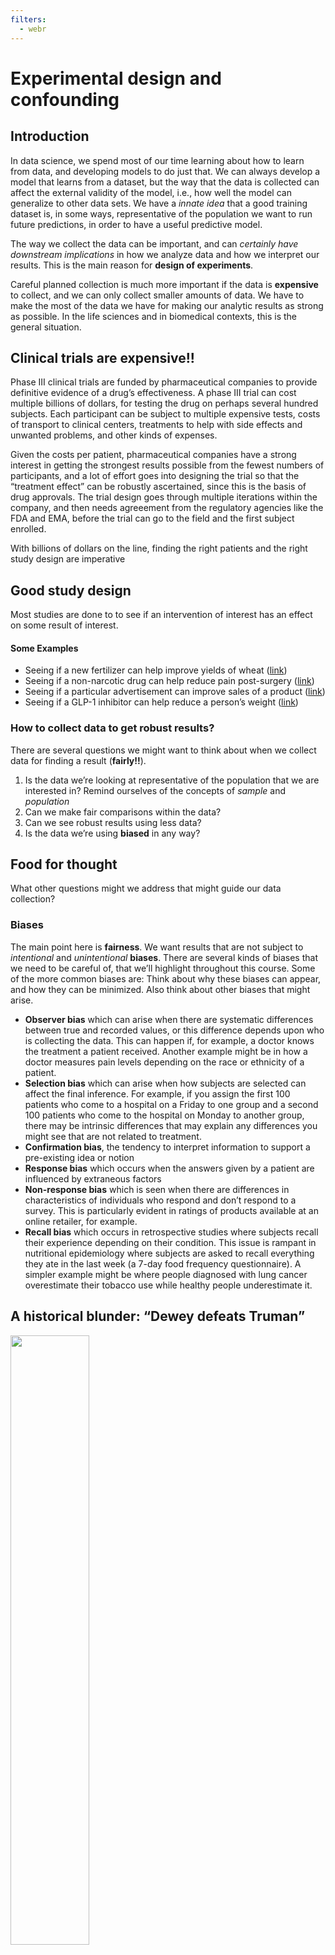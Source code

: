 ```yaml
---
filters:
  - webr
---
```


# Experimental design and confounding {#sec-week2}

## Introduction

In data science, we spend most of our time learning about how to learn from
data, and developing models to do just that. We can always develop a model that
learns from a dataset, but the way that the data is collected can affect the
external validity of the model, i.e., how well the model can generalize to other
data sets. We have a _innate idea_ that a good training dataset is, in some
ways, representative of the population we want to run future predictions, in
order to have a useful predictive model. 

The way we collect the data can be important, and can *certainly have downstream implications* in how we analyze data and how we interpret our results. This is the main reason for **design of experiments**. 

Careful planned collection is much more important if the data is **expensive** to collect, and we can only collect smaller amounts of data. We have to make the most of the data we have for making our analytic results as strong as possible. In the life sciences and in biomedical contexts, this is the general situation.

::: callout-note
## Clinical trials are expensive!!
Phase III clinical trials are funded by pharmaceutical companies to provide definitive evidence of a drug's effectiveness. A phase III trial can cost multiple billions of dollars, for testing the drug on perhaps several hundred subjects. Each participant can be subject to multiple expensive tests, costs of transport to clinical centers, treatments to help with side effects and unwanted problems, and other kinds of expenses. 

Given the costs per patient, pharmaceutical companies have a strong interest in getting the strongest results possible from the fewest numbers of participants, and a lot of effort goes into designing the trial so that the "treatment effect" can be robustly ascertained, since this is the basis of drug approvals. The trial design goes through multiple iterations within the company, and then needs agreeement from the regulatory agencies like the FDA and EMA, before the trial can go to the field and the first subject enrolled. 

With billions of dollars on the line, finding the right patients and the right study design are imperative
:::

## Good study design

Most studies are done to to see if an intervention of interest has an effect on some result of interest. 

#### Some Examples

- Seeing if a new  fertilizer can help improve yields of wheat ([link](https://icl-growingsolutions.com/en-us/agriculture/trials/winter-wheat-trial-with-polysulphate-in-the-uk/))
- Seeing if a non-narcotic drug can help reduce pain post-surgery ([link](https://www.cancer.gov/research/participate/clinical-trials-search/v?id=NCI-2020-00497))
- Seeing if a particular advertisement can improve sales of a product ([link](https://www.hotjar.com/ab-testing/examples/))
- Seeing if a GLP-1 inhibitor can help reduce a person's weight ([link](https://www.nejm.org/doi/full/10.1056/NEJMoa2206038))

### How to collect data to get robust results?

There are several questions we might want to think about when we collect data for finding a result (**fairly!!**).

1. Is the data we're looking at representative of the population that we are interested in? [Remind ourselves of the concepts of _sample_ and _population_]{.aside}
2. Can we make fair comparisons within the data?
3. Can we see robust results using less data?
4. Is the data we're using **biased** in any way?

::: {.callout-tip appearance="default" icon=true}
## Food for thought
What other questions might we address that might guide our data collection?
:::

### Biases

The main point here is **fairness**. We want results that are not subject to _intentional_ and _unintentional_ **biases**. There are several kinds of biases that we need to be careful of, that we'll highlight throughout this course. Some of the more common biases are: [Think about why these biases can appear, and how they can be minimized. Also think about other biases that might arise.]{.aside}

- **Observer bias** which can arise when there are systematic differences between true and recorded values, or this difference depends upon who is collecting the data. This can happen if, for example, a doctor knows the treatment a patient received. Another example might be in how a doctor measures pain levels depending on the race or ethnicity of a patient. 
- **Selection bias** which can arise when how subjects are selected can affect the final inference. For example, if you assign the first 100 patients who come to a hospital on a Friday to one group and a second 100 patients who come to the hospital on Monday to another group, there may be intrinsic differences that may explain any differences you might see that are not related to treatment. 
- **Confirmation bias**, the tendency to interpret information to support a pre-existing idea or notion
- **Response bias** which occurs when the answers given by a patient are influenced by extraneous factors
- **Non-response bias** which is seen when there are differences in characteristics of individuals who respond and don't respond to a survey. This is particularly evident in ratings of products available at an online retailer, for example. 
- **Recall bias** which occurs in retrospective studies where subjects recall their experience depending on their condition. This issue is rampant in nutritional epidemiology where subjects are asked to recall everything they ate in the last week (a 7-day food frequency questionnaire). A simpler example might be where people diagnosed with lung cancer overestimate their tobacco use  while healthy people underestimate it. 

::: {.callout-warning appearance="default"}
## A historical blunder: "Dewey defeats Truman"
![](https://math.oxford.emory.edu/site/math117/historicalBlunders/251-01.jpg){width="50%" fig-align="center"}

As the 1948 US Presidential election between Harry Truman, Thomas Dewey and Strom Thurmond unfolded, the Chicago Tribune published the now-infamous headline "Dewey defeats Truman" late on election night. As it turned out, Truman won in a landslide. 

This was a result of two kinds of biases -- sampling (selection) bias and confirmation bias. 

The surveys done to elicit voter responses were done via telephone, which is an efficient way to survey people. Unfortunately, in 1948, telephones were a bit of a luxury and tended to be in wealthier households, who skewed towards Dewey. So the data collected was not representative. Also, surveys were done 2 weeks before the election and so opinions, and votes, changed. 

There was also confirmation bias, in that conventional wisdom also was that Dewey would win, and so the writer and analyst Arthur Henning, who penned the article and the headline, stuck to his belief that Dewey would win, and early returns from Republican strongholds appeared to confirm that belief. 

Even though the 1948 story was learned from, and polling agencies like Gallup learned to avoid the obvious biases, the 2016 elections brought polling back into the limelight. [Post-hoc analyses](https://www.forbes.com/sites/startswithabang/2016/11/09/the-science-of-error-how-polling-botched-the-2016-election/) did consider whether there were sampling biases, but generally it was [concluded](https://fivethirtyeight.com/features/the-polls-are-all-right/) that the results were within the polls' _margins of error_, in that polling results are not deterministic but may be off by a certain fraction. A really nice analysis of the 2020 polling results and the potential for sampling biases was done in [The Scientific American](https://www.scientificamerican.com/article/why-polls-were-mostly-wrong/). 
:::
::: aside
Other examples os sampling bias are [here](https://math.oxford.emory.edu/site/math117/historicalBlunders/)
:::

### Principles
The questions around how to best collect data have generated significant statistical thought, with new contexts giving rise to newer methodologies. As we've talked about, a lot of statistical thought was generated from agricultural experiments. R.A. Fisher wrote two of the most influential texts on how to approach these topics in the context of his work at the Rothamstead research facility: 

- Statistical Methods for Research Workers (1925) [[link](http://psychclassics.yorku.ca/Fisher/Methods/)]
- Design of Experiments (1935) [[link](https://mimno.infosci.cornell.edu/info3350/readings/fisher.pdf)]

Fisher's work, and work by others through the early twentieth century, helped develop the following basic principles of experiemental design that allow a researcher to conclude that the results that are seen can be attributed to the treatments under study. They help avoid systematic errors and minimize random errors in order to make strong inferences about the treatment. 

::: {.aside}
We will be looking into how we can "attribute" results to a cause [next week](week-03.qmd). 
:::

::: {.callout-note appearance="default"}
## Principles of experimental design
Randomization
: Randomly assign subjects to groups to minimize selection bias. The act of randomization creates a natural balance between groups _on average_ and should minimize biases and _confounding_ (add link )

Local Control
: Control for effects due to factors other than ones of primary interest. This can be done be _blocking_ and _stratification_, which are both ways of allocating treatment randomly within relatively homogeneous sub-populations. For example, if there are differences in soil fertility across a large field, you want to create smaller blocks where the fertility is relatively constant, and allocate treatments within those blocks. 

Replication
: Repeat the experiment under identical conditions on multiple subjects. The more subjects you include, the lower the variability of your estimates. You can think of this as, the more subjects that exhibit similar behavior, the more confident you are of the results. 
:::
::: {.aside}
The Food and Agriculture Organization (FAO) of the United Nations provides a nice [description](https://www.fao.org/4/X6831E/X6831E07.htm#:~:text=The%20three%20basic%20principle%20viz,to%20control%20the%20random%20error.&text=Assigning%20the%20treatments%20or%20factors,is%20technically%20known%20as%20randomization.) of these principles
:::

These principles are still used as a first step in designing any study, be it in the medical field, [finance](https://www.isixsigma.com/financial-services/role-design-experiments-financial-operations/),  [customer analytics](https://hbr.org/2017/06/a-refresher-on-ab-testing), and [engineering](https://onlinelibrary.wiley.com/doi/epdf/10.1002/qre.909). 

## What is a statistical effect? {{< iconify mdi:thought-bubble size=Large >}} 
::: {.aside}
The {{< iconify mdi:thought-bubble >}} will denote sections that provide ideas and reflections on particular topics.
:::

When we think about statistical effect, we usually asssociate it with a statistical **test** that is used to evaluate whether the effect exists, or is "statistically significant". Let's put "significance" aside for the moment.

Let's look at some examples of test statistics. The 2-sample t-test statistic can be written as 

$$
t = \frac{\bar{x}_1 - \bar{x}_2}{\sqrt{\frac{\sigma_1^2}{n_1} + \frac{\sigma_2^2}{n_2}}}
$$

Similarly, a test to see if a proportion is different from a particular $p_0$ is evaluated using 

$$ 
Z = \frac{\hat{p} - p_0}{\sqrt{\frac{p_0(1-p_0)}{n}}}
$$

In these examples, and more generally, we see that the test statistic is measuring a **signal-to-noise ratio**, where the numerator is the signal (difference between groups) and the denominator is the standard error of the estimated signal. 

Statistical inference can be considered as a way of seeing if there is sufficient signal in the data to overcome the noise in the data, so the signal _rises above_ the noise, so to speak. So, to find a statistical difference we need to have (a) the signal to be larger, or (b) **the noise to be smaller**. So, to me, statistics is really about variability; if we can find ways to reduce variability then we have a chance of finding something more than just massive effects. [Keep this in mind, as we go forward!]{.aside}. This is valid not just for testing, but for confidence intervals as well; if there is lower noise, our confidence intervals will be shorter and we can make more precise statements about our estimates

This really informs how we can think about experimental design. Thinking of the estimation problem (confidence intervals and the like), we want our estimate (signal) to be accurate (**unbiased**), and our variability (noise) to be low. Let's relate this to the [principles](#principles). What randomization gives us is minimizing bias,so our estimates are more likely to be unbiased. What local control and replication give us are means to look at estimates within subgroups with **lower variance**, which in turn reduces the standard error of the estimate. So we can be clever with local control and replication, so appropriate stratification and sufficient number of samples, we can reduce the variability of our estimate and so get more accurate estimates; the randomization piece tries to ensure that the estimates are on target.

::: {.callout-tip}
In machine learning, you learned about the bias-variance trade-off, in that you can have simple learners that have high bias and low variance, or more complex learners that have low bias and high variance. You try to improve upon this by boosting (reduce bias) and bagging (reduce variance).

For problems of statistical association and causality, we still can use models that have good bias-variance properties, but the study design can help further to get better estimates, and we can account for the particulars of the study design in the models.
:::

### The case for replication in statistical hypothesis testing

Classical statistical hypothesis testing, often referred to as Null Hypothesis Significance Testing (NHST), is typically formulated, in it's simplest form, as

$$
H_0: \theta = \theta_0 \text{ vs } H_1: \theta = \theta_1
$$

We then compute a statistic and a criterion to evaluate if that difference exists. For example, if we are comparing 2 normal distributions with mean $\mu_1$ and $\mu_2$ and common known variance $\sigma^2 = 0.25$, then we can test whether the means are different or not. A simple set of hypotheses can be 

$$
H_0: \mu_1 - \mu_2 = 0 \text{ vs } H_1: \mu_1 - \mu_2 = 0.5
$$

If we took $n$ samples from the first distribution and $n$ from the second distribution, and computed the sample means from each, the standard t-test would give us a _decision rule_ that we would reject $H_0$ if 

$$
\sqrt{n}(\bar{x}_1 - \bar{x}_2)> z_{1-\alpha} \sqrt{2}\sigma
$$ {#eq-np}
This should look familiar as a 1-sided t-test, where $z_{1-\alpha}$ is the $100\times (1-\alpha)$ percentile of the standard normal distribution (though slightly manipulated to make a point). 

There are two kinds of mistakes that we consider in NHST: the type I error (reject $H_0$ when $H_0$ is true) and the type II error (do not reject $H_0$ when $H_0$ is false). We want to **minimize the risk of these errors** in our decision-making. This is the basis of the [Neyman-Pearson lemma](https://web.stanford.edu/class/archive/stats/stats200/stats200.1172/Lecture06.pdf). 

Let's look back at @eq-np. If $\sigma$ is bigger, you need to show a bigger difference in the means to reject $H_0$. And, for a fixed $\sigma$, you have a better chance of rejecting $H_0$ when $n$ is large.[I'm not concerned so much with $\bar{x}_1 - \bar{x}_2$ since the mean is unbiased, and so this difference will roughly be $\mu_1 - \mu_2$]{.aside} Relating this to the error risks, we will find that the probability of type I error is $\alpha$ by the way the decision rule is constructed. The idea behind the Neyman-Pearson lemma is that, for a particular type I error, we will minimize the risk for the type II error, or, in other words, _maximize the statistical power_ P(reject $H_0$ when $H_0$ is false). 

What is power measuring, qualitatively? It is measuring **the degree of separation, or lack of overlap, between the sampling distributions of $\bar{x}_1$ and $\bar{x}_2$** when there is in truth a difference in means. If there is a lot of overlap, then the signal can't be seen through the noise and the likelhood that you'll reject $H_0$ goes down. If the sampling distributions are separated, then the signal is clear despite the noise and you're more likely to reject $H_0$. You can increase your chances that the distributions separate if you can make the standard error of the means ($\sigma/\sqrt{n}$), smaller, which can happen if you make $n$ larger.

::: callout-note 
## Playground

In the following snippet, you can play around with `m2`, `s` and `n` to see how statistical power changes. What do you observe?

```webr-r
set.seed(1000)
install.packages("tidyverse")
library(tidyverse)
m1 <- 0
m2 <- 0.2
s <- 0.5
n <- 10 # number of samples we observe in 1 expt (replicates)
nsim <- 1000 # number of simulated expts

# compute sampling distributions
x1 <- replicate(nsim, mean(rnorm(n, m1, s)))
x2 <- replicate(nsim, mean(rnorm(n, m2, s)))

dr <- sqrt(n) * (x2 - x1) / (2 * s^2) > qnorm(0.95)
power <- mean(dr)

d <- tibble(x = c(x1, x2), grp = factor(c(rep(1, nsim), rep(2, nsim))))

ggplot(d, aes(x, color = grp)) +
  geom_density() +
  geom_vline(xintercept = sqrt(2) * s / sqrt(n)) +
  scale_x_continuous(limits = c(-1, 1)) +
  theme_bw() +
  labs(title = paste0("Power = ", power))

```
:::

::: callout-note
## Playground

Need to develop a similar example for the benefits of local control/blocking

:::

## Types of study designs

There are several study designs that are commonly used. The choice of study design to use for a particular study can depend on the time needed/available, resources available, degree of definitiveness desired, and, often, convenience. 

### Observational studies
Observational studies are just that -- data is collected as it is observed. The interest is not in seeing particular differences between groups, but in seeing a snapshot of reality that may be indicative of existing differences. The purpose is to observe, not treat, and so what we're looking for are **associations** or **correlations** between variables that we observe. 

Observational studies are often the first look into a problem, to see if an intervention might be needed. They generally fall under the umbrella of **association studies**, and are widely used in epidemilogic studies. Often such studies are designed to find links between some environmental or genetic factor and the risk of some disease, and are crucial to the study of why things might be happening. 

- Association of smoking with lung cancer incidence among men
- Association of EGFR mutations with lung cancer and BRCA mutations with breast cancer

#### Case-control studies
Many of these associations were found by **case-control studies**, which are *retrospective* studies. In these studies, we first identify groups of individuals with and without the disease (often in equal numbers), and then observed what fraction of them had the factor of interest (say, EGFR mutations). These are _retrospective_ studies since we are looking back from a time when a disease was caught to see if some exposure or experience was more likely (associated) among people with the disease compared to people without the disease. 

Case-control studies are a great design if you're invesigating an outcome that is **rare**. For rare outcomes, if you started with a group of people and waited till they got the outcome (got diagnosed with lung cancer), you'd probably wait a long time, and wouldn't have very many people with the outcome (_cases_) at the end of it. Instead, you start by finding people who already have the disease, match them with comparable people (think age, sex, ethnicity) who don't have the disease (_controls_), and then see how often the exposure of interest happened in each group. You get more subjects with this method when you have a rare outcome, helping us with the replication principle. You also want to have some _representativeness_ of the underlying population, so, once cases and  controls are identified, study participants are often selected by random sampling from the population subgroups of cases and controls. If we're including matched controls (a form of local control by having similar age, sex, race, for example), you randomly select, for each case, 1 or more matched controls. 

The main hurdle in creating **good** case-control studies is in getting a good group of controls that are comparable to the cases and don't bias your results. Wacholder, et al wrote a [series](https://pubmed.ncbi.nlm.nih.gov/1595688/) [of](https://pubmed.ncbi.nlm.nih.gov/1595689/) [papers](https://pubmed.ncbi.nlm.nih.gov/1595690/) on this subject which form the basis of how controls are selected today.[Disclosure: Wacholder was my mentor at the NCI during my postdoctoral training.]{.aside}

::: {.callout-important appearance="default"}
## Food for thought
1. You cannot measure the **risk** of getting a disease if you have a particular exposure from a case-control study. You need additional information from the study population. What do you need?
2. You can run machine learning models, in particular classification models, on case-control studies, that will classify subjects into cases and controls given their measured exposures. You can, for most such models, get output on the probability of being of a particular class. Is that probability generalizable to the population, i.e. can you use a ML model to help predict your chance of getting lung cancer?
3. We'll learn more about the ways to establish causality [next week](week-03.qmd). Know, for now, that you cannot ascribe causal relationships directly from a case-control study.
:::

Case-control studies are often summarised using the **odds ratio**. A case-control study can be described simply with a 2x2 table, where D +/- denotes if a subject has the disease, and E +/- denotes if they have the exposure of interest. 

  |       | D+ | D- | Total |
  |-------|----|----|-------|
  | E+    | a  | b  |       |
  | E-    | c  | d  |       |
  | Total |    |    |       |

From this table, the odds ratio is computed as $ad/bc$, or $(a/c)/(b/d)$, where $a/c$ is the _odds_ of exposure among the cases and $b/d$ is the odds of exposure among the controls. For large samples, we can compute the variability of this statistic with the following formula:

$$
var \log(OR) = \frac{1}{a} + \frac{1}{b} + \frac{1}{c} + \frac{1}{d}
$$

Provided you have sampled cases and controls in a representative (randomized) manner from the population, you can get estimates of P(E+ | D+) from a case-control study, because the sampling happens **conditional on the disease state**, but not P(D+ | E+), which is often of interest. 

Case-control studies are a more structured form of an observational study compared to just making observations, and so inferences are often stronger.

### Cohort studies

Cohort studies are another form of structured observational study. Cohorts, as the name suggests, are groups of individuals collected at a point in time and followed forward in time. For representativeness, cohorts are selected by random sampling from a particular study population. Baseline measurements are taken and then the individuals are followed to see what develops, typically in terms of disease. These studies enable us to understand the natural history and evolution of disease in people, since we can observe their exposures/genetics and then see if they eventually get a disease. 

Cohort studies are, by design, much longer in duration, since that time is required for the outcomes of interest to be observed. Many large cohort studies can form definitive associations between exposures and diseae (both due to the large sample size reducing the variability of estimates, and also because we can see cause-and-effect to some degree as we go forward in time), that lead to much better understanding of disease etiology. They can also serve to provide evidence **against** particular hypotheses. We will see how some cohort studies meet the Bradford-Hill criteria for causality, and so some causality can be inferred from them.

At a basic level, we can also summarise a cohort study with a 2x2 table.

  |       | D+ | D- | Total |
  |-------|----|----|-------|
  | E+    | a  | b  |       |
  | E-    | c  | d  |       |
  | Total |    |    |       |

Yes, this is identical to the earlier table, but the understanding is, here the exposure came first. We can compute and genralize P(D+ | E+), the risk of getting a disease if you are exposed,  in a well-designed cohort study. Cohort studies thus often report the **risk ratio** for an exposure, i.e., P(D+|E+) / P(D+|E-), i.e., how much more likely is one to get the disease if one experienced the exposure of interest, compared to if one didn't. 

One can also compute the **odds ratio** using the same formula as for case-control studies, and it will have the same interpretation. Why? 

$$
OR = ad/bc = (a/c)/(b/d) = (a/b)/(c/d)
$$

::: {.callout-tip appearance="default"}
## The magic utility of logistic regression
Logistic regression is a common regression method where you model the prospective incidence of a disease on different exposures over a cohort. This is what logistic regression is primarily designed for. 

The duality of the odds ratio as a summary measure for retrospective case-control studies and prospective cohort studies seems to indicate that we should be able to use logistic regression, which computes conditional odds ratios, in either study design. It's a little trickier with logistic regression, since you are adjusting for other covariates. 

It turns out, as shown by Prentice & Pyke (1979), that you can use logistic regression in case-control studies in the same way that you would in a prospective study, and you would get the same odds ratios and asymptotic variance estimates from either design. All that changes is the intercept term in the model, which we ignore anyway. [R. L. PRENTICE, R. PYKE, Logistic disease incidence models and case-control studies, Biometrika, Volume 66, Issue 3, December 1979, Pages 403–411, https://doi.org/10.1093/biomet/66.3.403]{.aside}

:::

::: {.callout-warning appearance='default'}
## The poorly understood and abused odds ratio

As we see, we use the odds ratio as a summary measure of association in both cohort and case-control studies. But what really is an odds ratio?

The **odds** of something is really quite an odd measure, though it is commonly used in gambling. The odds of an getting a disease D if exposed with exposure E  is P(D+ | E+) / P(D- | E+). So the more likely an event, the higher the odds of it occurring. But we're typically used to the probability P(D+|E+), the risk of an event when exposed, not it's odds. We might like to understand the **risk ratio** or **relative risk** of the disease, which is P(D+ | E+) / P(D+ | E-), or the proportional increase in risk when exposed compared to when not exposed. The corresponding odds ratio is P(D+ | E+) P(D- | E-) / p(D+|E-)P(D-|E+). So the odds ratio and risk ratio are not the same! From the 2x2 table, the OR is ad/bc, and the RR is (a/(a+b))/(c/(c+d)). 

If you peruse the medical literature, you'll see lots of odds ratios, mainly because we know how to do logistic regression and the equivalence of the logistic regression results in prospective and retrospective studies. There's no corresponding regression method for risk ratios, simply because valid risk ratios can't be computed in retrospective studies. You'll see, however, that odds ratios are regularly **interpreted** as risk ratios!. Is this valid? Yes, in special situations. If you have a rare disease (so chances of getting the disease is low, like most cancers), then the odds ratio and risk ratio are roughly the same, and so the interpretation holds. If the rare disease assumption does not hold (like, for example, diabetes), then the odds ratio will **overestimate** the relative risk. 

You might also wonder why, in logistic regression, we get the **log of the odds ratio**, other than as a mathematical by-product. That mathematics is to make things symmetric, which has computational and interpretation advantages. The log-odds is symmetric around 0, and so  positive and negative differences in log-odds are computable and interpretable as equivalent to proportional changes in the
odds ratio
 
```r
#| echo: false
#| layout-ncol: 2
#| execute:
#|   message: false
#|   warning: false
suppressPackageStartupMessages(library(tidyverse))
theme_set(
  theme_bw() + 
  theme(axis.title = element_text(size = 16),
        axis.text = element_text(size = 14))
)
p <- seq(0.01, 0.99, by = 0.01)
d <- tibble(p)

ggplot(d, aes(x = p, y = p/(1-p))) + 
  geom_point() + geom_line() + 
  labs(x = "p", y = "odds") 

ggplot(d, aes(x = p, y = log(p/(1-p)))) +
  geom_point() + geom_line() + 
  labs(x ='p', y = 'log-odds') 
```

:::


### Randomized controlled studies

Randomized controlled studies are the **gold standard** for studies to ascertain causal relationships. They are usually used to evaluate interventions and how they affect an outcome. They use all the principles of good study design to allow definitive conclusions to be made. RCTs randomize individuals to groups, with each such group getting a different intervention. The randomization allows us to balance measured and **unmeasured** confounders and minimize systematic biases, and allows us to attribute differences in outcomes between groups to differences in treatments. 

We will come back to RCTs in more detail in both next week and in @sec-week10. 

## "Correlation is not causation", and confounding

Most studies we've described will be able to extract correlations or associations between an exposure and disease incidence. But, other than RCTs, we need to be careful that the observed correlations aren't due to other factors. 

There are [many examples](http://www.tylervigen.com/spurious-correlations) of **spurious** correlations that can be found if one tortures data long enough. We will ignore those and focus on situations where the correlations are reasonable. One reason that we might see correlations between variables but no direct causal relationship is due to the presence of a confounder. 

Confounder
: A variable that is associated with both the exposure and the disease, and creates the appearance of a correlation between them. 

![](../img/dag-confounder.png){width="60%"}

Confounders are one of the things we have to worry about when we're assessing associations. And its not just the confounders we measure, it's also confounders that we didn't measure. This requires thought, and some critical thinking. This is not necessary an analytic thing, but often requires domain knowledge. 

We'll come back to this next week in more detail. It is one of the foundational issues in assessing causality. 

## Readings

::: {.callout-important}

- Burns, Rohrich & Chung (2011) The Levels of Evidence and their role in Evidence-Based Medicine. https://www.doi.org/10.1097/PRS.0b013e318219c171.
- Howards (2018) An overview of confounding. Part 1: the concept and how to address it. https://www.doi.org/10.1111/aogs.13295
- Howards (2018) An overview of confounding. Part 2: how to identify it and special situations. https://www.doi.org/10.1111/aogs.13293

:::